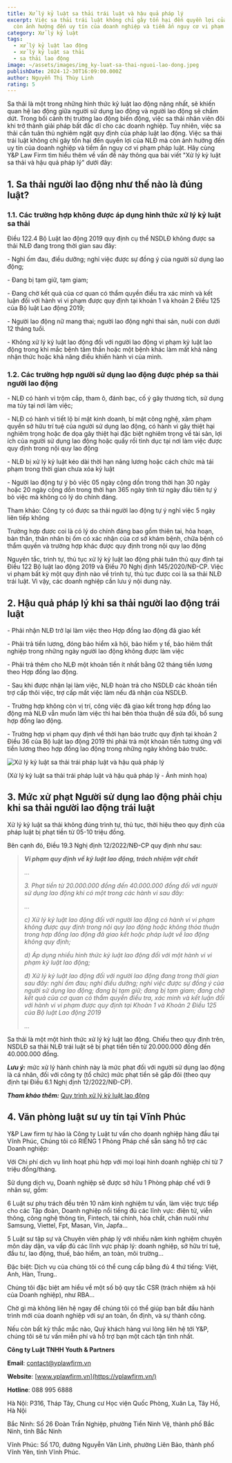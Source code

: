 ```yaml
---
title: Xử lý kỷ luật sa thải trái luật và hậu quả pháp lý
excerpt: Việc sa thải trái luật không chỉ gây tổn hại đến quyền lợi của NLĐ mà
  còn ảnh hưởng đến uy tín của doanh nghiệp và tiềm ẩn nguy cơ vi phạm pháp luật
category: Xử lý kỷ luật
tags:
  - xử lý kỷ luật lao động
  - xử lý kỷ luật sa thải
  - sa thải lao động
image: ~/assets/images/img_ky-luat-sa-thai-nguoi-lao-dong.jpeg
publishDate: 2024-12-30T16:09:00.000Z
author: Nguyễn Thị Thùy Linh
rating: 5
---
```

Sa thải là một trong những hình thức kỷ luật lao động nặng nhất, sẽ khiến quan hệ lao động giữa người sử dụng lao động và người lao động sẽ chấm dứt. Trong bối cảnh thị trường lao động biến động, việc sa thải nhân viên đôi khi trở thành giải pháp bất đắc dĩ cho các doanh nghiệp. Tuy nhiên, việc sa thải cần tuân thủ nghiêm ngặt quy định của pháp luật lao động. Việc sa thải trái luật không chỉ gây tổn hại đến quyền lợi của NLĐ mà còn ảnh hưởng đến uy tín của doanh nghiệp và tiềm ẩn nguy cơ vi phạm pháp luật. Hãy cùng Y&P Law Firm tìm hiểu thêm về vấn đề này thông qua bài viết "Xử lý kỷ luật sa thải và hậu quả pháp lý" dưới đây:

## 1. Sa thải người lao động như thế nào là đúng luật?

### 1.1. Các trường hợp không được áp dụng hình thức xử lý kỷ luật sa thải

Điều 122.4 Bộ Luật lao động 2019 quy định cụ thể NSDLĐ không được sa thải NLĐ đang trong thời gian sau đây:

\- Nghỉ ốm đau, điều dưỡng; nghỉ việc được sự đồng ý của người sử dụng lao động;

\- Đang bị tạm giữ, tạm giam;

\- Đang chờ kết quả của cơ quan có thẩm quyền điều tra xác minh và kết luận đối với hành vi vi phạm được quy định tại khoản 1 và khoản 2 Điều 125 của Bộ luật Lao động 2019;

\- Người lao động nữ mang thai; người lao động nghỉ thai sản, nuôi con dưới 12 tháng tuổi.

\- Không xử lý kỷ luật lao động đối với người lao động vi phạm kỷ luật lao động trong khi mắc bệnh tâm thần hoặc một bệnh khác làm mất khả năng nhận thức hoặc khả năng điều khiển hành vi của mình.

### 1.2. Các trường hợp người sử dụng lao động được phép sa thải người lao động

\- NLĐ có hành vi trộm cắp, tham ô, đánh bạc, cố ý gây thương tích, sử dụng ma túy tại nơi làm việc;

\- NLĐ có hành vi tiết lộ bí mật kinh doanh, bí mật công nghệ, xâm phạm quyền sở hữu trí tuệ của người sử dụng lao động, có hành vi gây thiệt hại nghiêm trọng hoặc đe dọa gây thiệt hại đặc biệt nghiêm trọng về tài sản, lợi ích của người sử dụng lao động hoặc quấy rối tình dục tại nơi làm việc được quy định trong nội quy lao động

\- NLĐ bị xử lý kỷ luật kéo dài thời hạn nâng lương hoặc cách chức mà tái phạm trong thời gian chưa xóa kỷ luật

\- Người lao động tự ý bỏ việc 05 ngày cộng dồn trong thời hạn 30 ngày hoặc 20 ngày cộng dồn trong thời hạn 365 ngày tính từ ngày đầu tiên tự ý bỏ việc mà không có lý do chính đáng.

Tham khảo: Công ty có được sa thải người lao động tự ý nghỉ việc 5 ngày liên tiếp không

Trường hợp được coi là có lý do chính đáng bao gồm thiên tai, hỏa hoạn, bản thân, thân nhân bị ốm có xác nhận của cơ sở khám bệnh, chữa bệnh có thẩm quyền và trường hợp khác được quy định trong nội quy lao động

Nguyên tắc, trình tự, thủ tục xử lý kỷ luật lao động phải tuân thủ quy định tại Điều 122 Bộ luật lao động 2019 và Điều 70 Nghị định 145/2020/NĐ-CP. Việc vi phạm bất kỳ một quy định nào về trình tự, thủ tục được coi là sa thải NLĐ trái luật. Vì vậy, các doanh nghiệp cần lưu ý nội dung này.

## 2. Hậu quả pháp lý khi sa thải người lao động trái luật

\- Phải nhận NLĐ trở lại làm việc theo Hợp đồng lao động đã giao kết

\- Phải trả tiền lương, đóng bảo hiểm xã hội, bảo hiểm y tế, bảo hiêm thất nghiệp trong những ngày người lao động không được làm việc

\- Phải trả thêm cho NLĐ một khoản tiền ít nhất bằng 02 tháng tiền lương theo Hợp đồng lao động.

\- Sau khi được nhận lại làm việc, NLĐ hoàn trả cho NSDLĐ các khoản tiền trợ cấp thôi việc, trợ cấp mất việc làm nếu đã nhận của NSDLĐ.

\- Trường hợp không còn vị trí, công việc đã giao kết trong hợp đồng lao động mà NLĐ vẫn muốn làm việc thì hai bên thỏa thuận để sửa đổi, bổ sung hợp đồng lao động.

\- Trường hợp vi phạm quy định về thời hạn báo trước quy định tại khoản 2 Điều 36 của Bộ luật lao động 2019 thì phải trả một khoản tiền tương ứng với tiền lương theo hợp đồng lao động trong những ngày không báo trước.

![Xử lý kỷ luật sa thải trái pháp luật và hậu quả pháp lý](~/assets/images/xu-ly-ky-luat-sa-thai-trai-luat.png "Xử lý kỷ luật sa thải trái pháp luật và hậu quả pháp lý")

(Xử lý kỷ luật sa thải trái pháp luật và hậu quả pháp lý - Ảnh minh họa)

## **3. Mức xử phạt Người sử dụng lao động phải chịu khi sa thải người lao động trái luật**

Xử lý kỷ luật sa thải không đúng trình tự, thủ tục, thời hiệu theo quy định của pháp luật bị phạt tiền từ 05-10 triệu đồng.

Bên cạnh đó, Điều 19.3 Nghị định 12/2022/NĐ-CP quy định như sau:

> ***Vi phạm quy định về kỷ luật lao động, trách nhiệm vật chất***
>
> *...*
>
> *3. Phạt tiền từ 20.000.000 đồng đến 40.000.000 đồng đối với người sử dụng lao động khi có một trong các hành vi sau đây:*
>
> *…*
>
> *c) Xử lý kỷ luật lao động đối với người lao động có hành vi vi phạm không được quy định trong nội quy lao động hoặc không thỏa thuận trong hợp đồng lao động đã giao kết hoặc pháp luật về lao động không quy định;*
>
> *d) Áp dụng nhiều hình thức kỷ luật lao động đối với một hành vi vi phạm kỷ luật lao động;*
>
> *đ) Xử lý kỷ luật lao động đối với người lao động đang trong thời gian sau đây: nghỉ ốm đau; nghỉ điều dưỡng; nghỉ việc được sự đồng ý của người sử dụng lao động; đang bị tạm giữ; đang bị tạm giam; đang chờ kết quả của cơ quan có thẩm quyền điều tra, xác minh và kết luận đối với hành vi vi phạm được quy định tại Khoản 1 và Khoản 2 Điều 125 của Bộ luật Lao động 2019*
>
> *...*

Sa thải là một một hình thức xử lý kỷ luật lao động. Chiếu theo quy định trên, NSDLĐ sa thải NLĐ trái luật sẽ bị phạt tiền tiền từ 20.000.000 đồng đến 40.000.000 đồng.

***Lưu ý:*** mức xử lý hành chính này là mức phạt đối với người sử dụng lao động là cá nhân, đối với công ty (tổ chức) mức phạt tiền sẽ gấp đôi (theo quy định tại Điều 6.1 Nghị định 12/2022/NĐ-CP).

***Tham khảo thêm:*** [Quy trình xử lý kỷ luật lao động](https://yplawfirm.vn/lao-dong/quy-trinh-xu-ly-ky-luat-lao-dong)

## **4. Văn phòng luật sư uy tín tại Vĩnh Phúc**

Y&P Law firm tự hào là Công ty Luật tư vấn cho doanh nghiệp hàng đầu tại Vĩnh Phúc, Chúng tôi có RIÊNG 1 Phòng Pháp chế sẵn sàng hỗ trợ các Doanh nghiệp:

Với Chi phí dịch vụ linh hoạt phù hợp với mọi loại hình doanh nghiệp chỉ từ 7 triệu đồng/tháng.

Sử dụng dịch vụ, Doanh nghiệp sẽ được sở hữu 1 Phòng pháp chế với 9 nhân sự, gồm:

6 Luật sư phụ trách đều trên 10 năm kinh nghiệm tư vấn, làm việc trực tiếp cho các Tập đoàn, Doanh nghiệp nổi tiếng đủ các lĩnh vực: điện tử, viễn thông, công nghệ thông tin, Fintech, tài chính, hóa chất, chăn nuôi như Samsung, Viettel, Fpt, Masan, Vin, Japfa...

5 Luật sư tập sự và Chuyên viên pháp lý với nhiều năm kinh nghiệm chuyên môn dày dặn, va vấp đủ các lĩnh vực pháp lý: doanh nghiệp, sở hữu trí tuệ, đầu tư, lao động, thuế, bảo hiểm, an toàn, môi trường...

Đặc biệt: Dịch vụ của chúng tôi có thể cung cấp bằng đủ 4 thứ tiếng: Việt, Anh, Hàn, Trung..

Chúng tôi đặc biệt am hiểu về một số bộ quy tắc CSR (trách nhiệm xã hội của Doanh nghiệp), như RBA...

Chờ gì mà không liên hệ ngay để chúng tôi có thể giúp bạn bắt đầu hành trình mới của doanh nghiệp với sự an toàn, ổn định, và sự thành công.

Nếu còn bất kỳ thắc mắc nào, Quý khách hàng vui lòng liên hệ tới Y&P, chúng tôi sẽ tư vấn miễn phí và hỗ trợ bạn một cách tận tình nhất.

**Công ty Luật TNHH Youth & Partners**

**Email**: contact@yplawfirm.vn

**Website**: [www.yplawfirm.vn](https://yplawfirm.vn/)

**Hotline**: 088 995 6888

Hà Nội: P316, Tháp Tây, Chung cư Học viện Quốc Phòng, Xuân La, Tây Hồ, Hà Nội

Bắc Ninh: Số 26 Đoàn Trần Nghiệp, phường Tiền Ninh Vệ, thành phố Bắc Ninh, tỉnh Bắc Ninh

Vĩnh Phúc: Số 170, đường Nguyễn Văn Linh, phường Liên Bảo, thành phố Vĩnh Yên, tỉnh Vĩnh Phúc.

